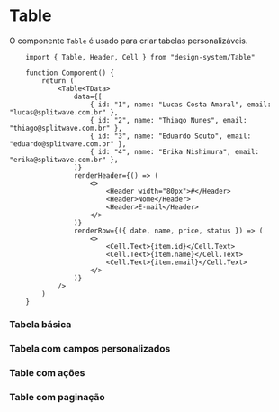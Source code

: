 
<Meta of={TableStories} title="Table" />

# Table

O componente `Table` é usado para criar tabelas personalizáveis.

```tsx
    import { Table, Header, Cell } from "design-system/Table"

    function Component() {
        return (
            <Table<TData>
                data={[
                    { id: "1", name: "Lucas Costa Amaral", email: "lucas@splitwave.com.br" },
                    { id: "2", name: "Thiago Nunes", email: "thiago@splitwave.com.br" },
                    { id: "3", name: "Eduardo Souto", email: "eduardo@splitwave.com.br" },
                    { id: "4", name: "Erika Nishimura", email: "erika@splitwave.com.br" },
                ]}
                renderHeader={() => (
                    <>
                        <Header width="80px">#</Header>
                        <Header>Nome</Header>
                        <Header>E-mail</Header>
                    </>
                )}
                renderRow={({ date, name, price, status }) => (
                    <>
                        <Cell.Text>{item.id}</Cell.Text>
                        <Cell.Text>{item.name}</Cell.Text>
                        <Cell.Text>{item.email}</Cell.Text>
                    </>
                )}
            />
        )
    }
```

### Tabela básica

<Canvas of={TableStories.Basic} />

### Tabela com campos personalizados

<Canvas of={TableStories.TableWithCustomFields} />

### Table com ações

<Canvas of={TableStories.TableWithActions} />

### Table com paginação

<Canvas of={TableStories.TableWithPages} />

<Controls />
